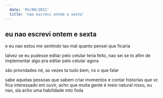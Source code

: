 ```yaml
---
  date: '05/09/2021'
  title: 'nao escrevi ontem e sexta'
---
```


## eu nao escrevi ontem e sexta

e eu nao estou me sentindo tao mal quanto pensei que ficaria

talvez se eu pudesse editar pelo celular teria feito,
nao sei se to afim de implementar algo pra editar pelo celular agora

são prioridades né, as vezes ta tudo bem, ns o que falar

sabe aquelas pessoas que sabem criar momentos e contar historias que vc fica interessado em ouvir,
acho que muita gente é meio natural nisso, eu nao, sla acho uma habilidade mto foda
